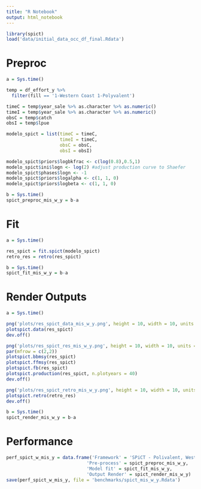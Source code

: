 ```yaml
---
title: "R Notebook"
output: html_notebook
---
```


```r
library(spict)
load('data/initial_data_occ_df_final.Rdata')
```

# Preproc

```r
a = Sys.time()

temp = df_effort_y %>% 
  filter(fill == '1-Western Coast 1-Polyvalent')

timeC = temp$year_sale %>% as.character %>% as.numeric()
timeI = temp$year_sale %>% as.character %>% as.numeric()
obsC = temp$catch
obsI = temp$lpue

modelo_spict = list(timeC = timeC,
                    timeI = timeC,
                    obsC = obsC,
                    obsI = obsI)

modelo_spict$priors$logbkfrac <- c(log(0.8),0.5,1)
modelo_spict$ini$logn <- log(2) #adjust production curve to Shaefer
modelo_spict$phases$logn <- -1
modelo_spict$priors$logalpha <- c(1, 1, 0)
modelo_spict$priors$logbeta <- c(1, 1, 0)

b = Sys.time()
spict_preproc_mis_w_y = b-a
```

# Fit

```r
a = Sys.time()

res_spict = fit.spict(modelo_spict)
retro_res = retro(res_spict)

b = Sys.time()
spict_fit_mis_w_y = b-a
```

# Render Outputs

```r
a = Sys.time()

png('plots/res_spict_data_mis_w_y.png', height = 10, width = 10, units = 'in', res = 300)
plotspict.data(res_spict)
dev.off()

png('plots/res_spict_res_mis_w_y.png', height = 10, width = 10, units = 'in', res = 300)
par(mfrow = c(2,2))
plotspict.bbmsy(res_spict)
plotspict.ffmsy(res_spict)
plotspict.fb(res_spict)
plotspict.production(res_spict, n.plotyears = 40)
dev.off()

png('plots/res_spict_retro_mis_w_y.png', height = 10, width = 10, units = 'in', res = 300)
plotspict.retro(retro_res)
dev.off()

b = Sys.time()
spict_render_mis_w_y = b-a
```

# Performance 

```r
perf_spict_w_mis_y = data.frame('Framework' = 'SPiCT - Polivalent, Western Coast, Yearly data',
                              'Pre-process' = spict_preproc_mis_w_y,
                              'Model fit' = spict_fit_mis_w_y,
                              'Output Render' = spict_render_mis_w_y)
save(perf_spict_w_mis_y, file = 'benchmarks/spict_mis_w_y.Rdata')
```


